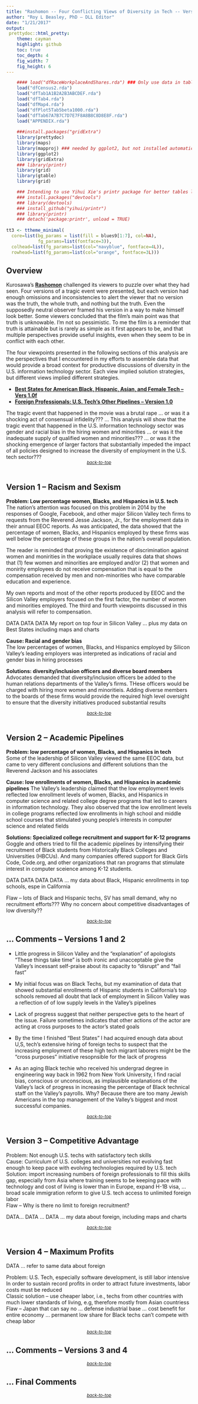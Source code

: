 ```yaml
---
title: "Rashomon -- Four Conflicting Views of Diversity in Tech -- Version 0.45"
author: "Roy L Beasley, PhD — DLL Editor"
date: "1/21/2017"
output: 
 prettydoc::html_pretty:
    theme: cayman
    highlight: github
    toc: true
    toc_depth: 4
    fig_width: 7
    fig_height: 6
---
```



```r

    #### load("dfRaceWorkplaceAndShares.rda") ### Only use data in tables, plots, and maps
    load("dfCensus2.rda") 
    load("dfTab1A1B2A2B3ABCDEF.rda")
    load("dfTab4.rda")   
    load("dfMap4.rda")
    load("dfPlot5Tab5beta1000.rda")
    load("dfTab67A7B7C7D7E7F8A8B8C8D8E8F.rda")
    load("APPENDIX.rda")  
    
    ###install.packages("gridExtra")
    library(prettydoc)
    library(maps)    
    library(mapproj) ### needed by ggplot2, but not installed automaticallly
    library(ggplot2)
    library(gridExtra)
    ### library(printr)
    library(grid)
    library(gtable)
    library(grid)

    ### Intending to use Yihui Xie's printr package for better tables later
    ### install.packages("devtools")
    ### library(devtools)
    ### install_github("yihui/printr")
    ### library(printr)
    ### detach('package:printr', unload = TRUE)
    
tt3 <- ttheme_minimal(
  core=list(bg_params = list(fill = blues9[1:7], col=NA),
            fg_params=list(fontface=3)),
  colhead=list(fg_params=list(col="navyblue", fontface=4L)),
  rowhead=list(fg_params=list(col="orange", fontface=3L)))


```

<P style="page-break-before: always">  
## Overview   

Kurosawa's [<b>Rashomon</b>](http://www.imdb.com/title/tt0042876/) challenged its viewers to puzzle over what they had seen. Four versions of a tragic event were presented, but each version had enough omissions and inconsistencies to alert the viewer that no version was the truth, the whole truth, and nothing but the truth. Even the supposedly neutral observer framed his version in a way to make himself look better. Some viewers concluded that the film's main point was that truth is unknowable. I'm not so pessimistic. To me the film is a reminder that truth is attainable but is rarely as simple as it first appears to be, and that multiple perspectives provide useful insights, even when they seem to be in conflict with each other.   

The four viewpoints presented in the following sections of this analysis are the perspectives that I encountered in my efforts to assemble data that would provide a broad context for productive discussions of diversity in the U.S. information technology sector. Each view implied solution strategies, but different views implied different strategies. 

* [<b>Best States for American Black, Hispanic, Asian, and Female Tech – Vers 1.0f</b>](https://hbcu-levers.blogspot.com/2016/11/best-states-for-american-black-hispanic.html) 
* [<b>Foreign Professionals: U.S. Tech’s Other Pipelines – Version 1.0</b>](https://hbcu-levers.blogspot.com/2016/12/foreign-professionals-us-techs-other.html)   

The tragic event that happened in the movie was a brutal rape ... or was it a shocking act of consensual infidelity??? ... This analysis will show that the tragic event that happened in the U.S. information technology sector was gender and racial bias in the hiring women and minorities ... or was it the inadequate supply of qualified women and minorities??? ... or was it the shocking emergence of larger factors that substantially impeded the impact of all policies designed to increase the diversity of employment in the U.S. tech sector???
<small><i><center><a href="https://archimedes2kxx.github.io/BestStatesForBlackTech/Policies-4.html" target="_self">back-to-top</a></center></i></small>   
<P style="page-break-before: always">   
## Version 1 -- Racism and Sexism   

<b>Problem: Low percentage women, Blacks, and Hispanics in U.S. tech</b>   
The nation's attention was focused on this problem in 2014 by the responses of Google, Facebook, and other major Silicon Valley tech firms to requests from the Reverend Jesse Jackson, Jr., for the employment data in their annual EEOC reports. As was anticipated, the data showed that the percentage of women, Blacks, and Hispanics employed by these firms was well below the percentage of these groups in the nation's overall population. 

The reader is reminded that proving tbe existence of discrimination against women and monirities in the workplace usually requires data that shows that (1) few women and minorities are employed and/or (2) that women and monirity employees do not receive compensation that is equal to the compensation received by men and non-minorities who have comparable education and experience.

My own reports and most of the other reports produced by EEOC and the Silicon Valley employers focused on the first factor, the number of women and minorities employed. The third and fourth viewpoints discussed in this analysis will refer to compensation.

DATA DATA DATA My report on top four in Silicon Valley ... plus my data on Best States including maps and charts

<b>Cause: Racial and gender bias</b>   
The low percentages of women, Blacks, and Hispanics employed by Silicon Valley's leading employers was interpreted as indications of racial and gender bias in hiring processes

<b>Solutions: diversity/inclusion officers and diverse board members</b>  
Advocates demanded that diversity/inclusion officers be added to the human relations departments of the Valley's firms. THese officers would be charged with hiring more women and minoritieis. Adding diverse members to the boards of these firms would provide the required high level oversight to ensure that the diversity initiatives produced substantial results

<small><i><center><a href="https://archimedes2kxx.github.io/BestStatesForBlackTech/Policies-4.html" target="_self">back-to-top</a></center></i></small>  
<P style="page-break-before: always">   
## Version 2  -- Academic Pipelines   

<b>Problem: low percentage of women, Blacks, and Hispanics in tech</b>   
Some of the leadership of Silicon Valley viewed the same  EEOC data, but came to very different conclusions and different solutions than the Reverend Jackson and his associates

<b>Cause: low enrollments of women, Blacks, and Hispanics in academic pipelines</b> 
The Valley's leadership claimed that the low employment levels reflected  low enrollment levels of women, Blacks, and Hispanics in computer science and related college degree programs that led to careers in information technology. They also observed that the low enrollment levels in college programs reflected low enrollments in high school and middle school courses that stimulated young people's interests in computer science and related fields

<b>Solutions: Specialized college recruitment and support for K-12 programs </b>
Goggle and others tried to fill the academic pipelines by intensifying their recruitment of Black students from Historically Black Colleges and Universities (HBCUs). And many companies offered support for Black Girls Code, Code.org, and other organizations that ran programs that stimulate interest in computer sceience among K-12 students. 

DATA DATA DATA DATA ... my data about Black, Hispanic enrollments in top schools, espe in California 

Flaw -- lots of Black and Hispanic techs, SV has small demand, why no recruitment efforts??? Why no concern about competitive disadvantages of low diversity?? 


<small><i><center><a href="https://archimedes2kxx.github.io/BestStatesForBlackTech/Policies-4.html" target="_self">back-to-top</a></center></i></small>
<P style="page-break-before: always">  

## ... Comments -- Versions 1 and 2

* Little progress in Silicon Valley and the "explanation" of apologists "These things take time" is both ironic and unacceptable give the Valley's incessant self-praise about its capacity to "disrupt" and "fail fast"  

* My initial focus was on Black Techs, but my examination of data that showed substantial enrollments of Hispanic students in California's top schools removed all doubt that lack of employment in Silicon Valley was a reflection of of low supply levels in the Valley's pipelines

* Lack of progress suggest that neither perspective gets to the heart of the issue. Failure sometimes indicates that other actions of the actor are acting at cross purposes to the actor's stated goals   

* By the time I finished "Best States" I had acquired enough data about U,S, tech's extensive hiring of foreign techs to suspect that the increasing employment of these high tech migrant laborers might be the "cross purposes" initiative resopnsible for the lack of progress   

* As an aging Black techie who received his undergrad degree in engineering way back in 1962 from New York University, I find racial bias, conscious or unconscious, as implausible explanations of the Valley's lack of progress in increasing the percentage of Black technical staff on the Valley's payrolls. Why? Because there are too many Jewish Americans in the top management of the Valley's biggest and most successful companies. 



<small><i><center><a href="https://archimedes2kxx.github.io/BestStatesForBlackTech/Policies-4.html" target="_self">back-to-top</a></center></i></small>  
<P style="page-break-before: always">   
## Version 3 -- Competitive Advantage  


Problem: Not enough U.S. techs with satisfactory tech skills   
Cause: Curriculum of U.S. colleges and universities not evolving fast enough to keep pace with evolving technologies required by U.S. tech   
Solution: import increasing numbers of foreign professionals to fill this skills gap, especially from Asia where training seems to be keeping pace with technology and cost of living is lower than in Europe, expand H-1B visa, ... broad scale immigration reform to give U.S. tech access to unlimited foreign labor   
Flaw -- Why is there no limit to foreign recruitment?   

DATA... DATA ... DATA ... my data about foreign, including maps and charts

<small><i><center><a href="https://archimedes2kxx.github.io/BestStatesForBlackTech/Policies-4.html" target="_self">back-to-top</a></center></i></small>  
<P style="page-break-before: always">   
## Version 4 -- Maximum Profits   

DATA ... refer to same data about foreign

Problem: U.S. Tech, especially software development, is still labor intensive   
In order to sustain record profits in order to attract future investments, labor costs must be reduced   
Classic solution -- use cheaper labor, i.e., techs from other countries with much lower standards of living, e.g, therefore mostly from Asian countriess   
Flaw -- Japan that can say no ... defense industrial base ... cost benefit for entire economy ... permanent low share for Black techs can't compete with cheap labor   

<small><i><center><a href="https://archimedes2kxx.github.io/BestStatesForBlackTech/Policies-4.html" target="_self">back-to-top</a></center></i></small>
<P style="page-break-before: always">   
## ... Comments -- Versions 3 and 4 


<small><i><center><a href="https://archimedes2kxx.github.io/BestStatesForBlackTech/Policies-4.html" target="_self">back-to-top</a></center></i></small>
<P style="page-break-before: always">   
## ... Final Comments

<small><i><center><a href="https://archimedes2kxx.github.io/BestStatesForBlackTech/Policies-4.html" target="_self">back-to-top</a></center></i></small>


